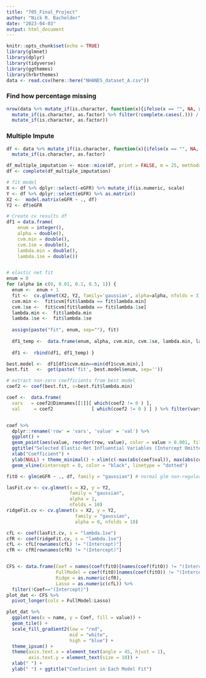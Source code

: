 ```yaml
---
title: "705_Final_Project"
author: "Nick R. Bachelder"
date: "2023-04-03"
output: html_document
---
```


```r
knitr::opts_chunk$set(echo = TRUE)
library(glmnet)
library(dplyr)
library(tidyverse)
library(ggthemes)
library(hrbrthemes)
data <- read.csv(here::here("NHANES_dataset_A.csv"))
```


### Find how percentage missing

```r
nrow(data %>% mutate_if(is.character, function(x){ifelse(x == "", NA, x)}) %>%
  mutate_if(is.character, as.factor) %>% filter(!complete.cases(.))) / nrow(data %>% mutate_if(is.character, function(x){ifelse(x == "", NA, x)}) %>%
  mutate_if(is.character, as.factor))
```

### Multiple Impute

```r
df <- data %>% mutate_if(is.character, function(x){ifelse(x == "", NA, x)}) %>%
  mutate_if(is.character, as.factor) 

df_multiple_imputation <- mice::mice(df, print = FALSE, m = 25, method="pmm", maxit=20)
df <- complete(df_multiple_imputation)
```

```r
# fit model 
X <- df %>% dplyr::select(-eGFR) %>% mutate_if(is.numeric, scale)
Y <- df %>% dplyr::select(eGFR) %>% as.matrix()
X2 <-  model.matrix(eGFR ~ ., df)
Y2 <- df$eGFR

# Create cv results df
df1 = data.frame(
    enum = integer(),
    alpha = double(),
    cvm.min = double(),
    cvm.1se = double(),
    lambda.min = double(),
    lambda.1se = double())


# elastic net fit
enum = 0
for (alpha in c(0, 0.01, 0.1, 0.5, 1)) {
  enum <-  enum + 1
  fit <-  cv.glmnet(X2, Y2, family='gaussian', alpha=alpha, nfolds = 3)
  cvm.min <-  fit$cvm[fit$lambda == fit$lambda.min]
  cvm.1se <-  fit$cvm[fit$lambda == fit$lambda.1se]
  lambda.min <-  fit$lambda.min
  lambda.1se <-  fit$lambda.1se
  
  assign(paste("fit", enum, sep=""), fit)
  
  df1_temp <-  data.frame(enum, alpha, cvm.min, cvm.1se, lambda.min, lambda.1se)
  
  df1 <-  rbind(df1, df1_temp) }

best.model <-  df1[df1$cvm.min==min(df1$cvm.min),]
best.fit   <-  get(paste('fit', best.model$enum, sep=''))

# extract non-zero coefficients from best model
coef2 <- coef(best.fit, s=best.fit$lambda.min)

coef <-  data.frame(
  vars   = coef2@Dimnames[[1]][ which(coef2 != 0 ) ], 
  val     = coef2              [ which(coef2 != 0 ) ] ) %>% filter(vars != '(Intercept)')


coef %>%
  dplyr::rename('row' = 'vars', 'value' = 'val') %>%
  ggplot() +
  geom_point(aes(value, reorder(row, value), color = value > 0.001, fill = value > 0.001), size = 4, shape = 23, show.legend = FALSE) + 
  ggtitle("Selected Elastic-Net Influential Variables (Intercept Omitted)") +
  xlab("Coefficient") +
  ylab(NULL) + theme_minimal() + xlim(c(-max(abs(coef$val)), max(abs(coef$val)) ) ) + 
  geom_vline(xintercept = 0, color = "black", linetype = "dotted")
```





```r
fitO <- glm(eGFR ~ ., df, family = "gaussian") # normal glm non-regularized

lasFit.cv <- cv.glmnet(x = X2, y = Y2, 
                       family = "gaussian", 
                       alpha = 1, 
                       nfolds = 10)
ridgeFit.cv <- cv.glmnet(x = X2, y = Y2, 
                         family = "gaussian", 
                         alpha = 0, nfolds = 10)

cfL <- coef(lasFit.cv, s = "lambda.1se")
cfR <- coef(ridgeFit.cv, s = "lambda.1se")
cfL <- cfL[rownames(cfL) != "(Intercept)"]
cfR <- cfR[rownames(cfR) != "(Intercept)"]


CFS <- data.frame(Coef = names(coef(fitO)[names(coef(fitO)) != "(Intercept)"]),
                  FullModel = coef(fitO)[names(coef(fitO)) != "(Intercept)"],
                  Ridge = as.numeric(cfR),
                  Lasso = as.numeric(cfL)) %>%
  filter(!Coef=="(Intercept)")
plot_dat <- CFS %>%
  pivot_longer(cols = FullModel:Lasso) 

plot_dat %>%
  ggplot(aes(x = name, y = Coef, fill = value)) +
  geom_tile() +
  scale_fill_gradient2(low = "red", 
                       mid = "white", 
                       high = "blue") +
  theme_ipsum() +
  theme(axis.text.x = element_text(angle = 45, hjust = 1), 
        axis.text.y = element_text(size = 10)) +
  xlab(" ") +
  ylab(" ") + ggtitle("Coeficient in Each Model Fit")
```